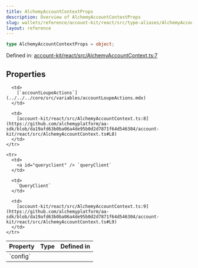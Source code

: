 ```yaml
---
title: AlchemyAccountContextProps
description: Overview of AlchemyAccountContextProps
slug: wallets/reference/account-kit/react/src/type-aliases/AlchemyAccountContextProps
layout: reference
---
```


```ts
type AlchemyAccountContextProps = object;
```

Defined in: [account-kit/react/src/AlchemyAccountContext.ts:7](https://github.com/alchemyplatform/aa-sdk/blob/da19afd63b0ba06a4de95b0d2d7871f64d546304/account-kit/react/src/AlchemyAccountContext.ts#L7)

## Properties

<table>
  <thead>
    <tr>
      <th align="left">Property</th>
      <th align="left">Type</th>
      <th align="left">Defined in</th>
    </tr>
  </thead>

  <tbody>
    <tr>
      <td>
        <a id="config" /> `config`
      </td>

      <td>
        [`accountLoupeActions`](../../../core/src/variables/accountLoupeActions.mdx)
      </td>

      <td>
        [account-kit/react/src/AlchemyAccountContext.ts:8](https://github.com/alchemyplatform/aa-sdk/blob/da19afd63b0ba06a4de95b0d2d7871f64d546304/account-kit/react/src/AlchemyAccountContext.ts#L8)
      </td>
    </tr>

    <tr>
      <td>
        <a id="queryclient" /> `queryClient`
      </td>

      <td>
        `QueryClient`
      </td>

      <td>
        [account-kit/react/src/AlchemyAccountContext.ts:9](https://github.com/alchemyplatform/aa-sdk/blob/da19afd63b0ba06a4de95b0d2d7871f64d546304/account-kit/react/src/AlchemyAccountContext.ts#L9)
      </td>
    </tr>

  </tbody>
</table>
